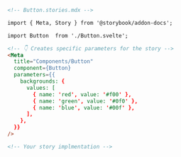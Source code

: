 ```md
<!-- Button.stories.mdx -->

import { Meta, Story } from '@storybook/addon-docs';

import Button  from './Button.svelte';

<!-- 👇 Creates specific parameters for the story -->
<Meta
  title="Components/Button"
  component={Button}
  parameters={{
    backgrounds: {
      values: [
        { name: 'red', value: '#f00' },
        { name: 'green', value: '#0f0' },
        { name: 'blue', value: '#00f' },
      ],
    },
  }}
/>

<!-- Your story implmentation -->
```